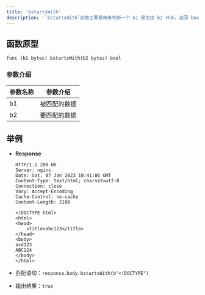 ```yaml
---
title: 'bstartsWith'
description: '`bstartsWith`函数主要是用来判断一个 b1 是否由 b2 开头，返回 bool 类型结果。与 startsWith 不同的是，bcontains 是字节流（bytes）的查找'
---
```


## 函数原型

`func (b1 bytes) bstartsWith(b2 bytes) bool`

### 参数介绍

| 参数名称 | 参数介绍   |
|------|--------|
| b1   | 被匹配的数据 |
| b2   | 要匹配的数据 |

## 举例

- **Response**
  ```HTTP
  HTTP/1.1 200 OK
  Server: nginx
  Date: Sat, 07 Jan 2023 10:41:06 GMT
  Content-Type: text/html; charset=utf-8
  Connection: close
  Vary: Accept-Encoding
  Cache-Control: no-cache
  Content-Length: 2180
  
  <!DOCTYPE html>
  <html>
  <head>
      <title>abc123</title>
  </head>
  <body>
  asd123
  ABC124
  </body>
  </html>
  ```

- 匹配语句：`response.body.bstartsWith(b"<!DOCTYPE")`
- 输出结果：`true`
